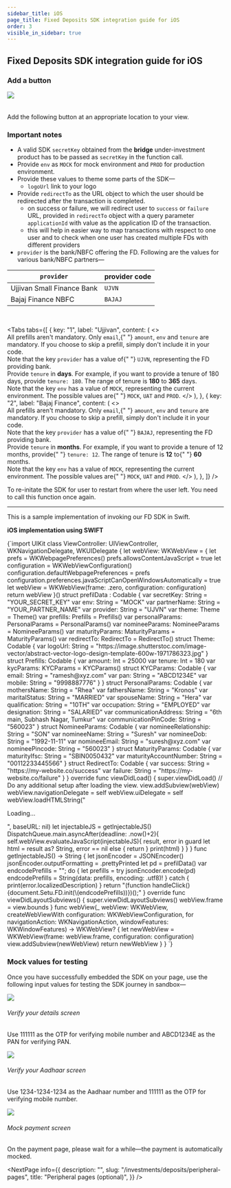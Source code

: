 ```yaml
---
sidebar_title: iOS
page_title: Fixed Deposits SDK integration guide for iOS
order: 3
visible_in_sidebar: true
---
```


## Fixed Deposits SDK integration guide for iOS

### Add a button

<Row>
  <Portion desktopSpan="one-third">
    <img src="https://storage.googleapis.com/strapi-assets/latest/dummy_sdk_button_9fef84043e/dummy_sdk_button_9fef84043e.png" />
  </Portion>
  <Portion id="Portion" desktopSpan="two-third">
    <br />
    <br />
    <p>Add the following button at an appropriate location to your view.</p>
  </Portion>
</Row>

### Important notes

- A valid SDK `secretKey` obtained from the **bridge** under-investment product has to be passed as `secretKey` in the function call.
- Provide `env` as `MOCK` for mock environment and `PROD` for production environment.
- Provide these values to theme some parts of the SDK—
  - `logoUrl` link to your logo
- Provide `redirectTo` as the URL object to which the user should be redirected after the transaction is completed.
  - on success or failure, we will redirect user to `success` or `failure` URL, provided in `redirectTo` object with a query parameter `applicationId` with value as the application ID of the transaction.
  - this will help in easier way to map transactions with respect to one user and to check when one user has created multiple FDs with different providers
- `provider` is the bank/NBFC offering the FD. Following are the values for various bank/NBFC partners—

| `provider`                 | provider code |
| -------------------------- | ------------- |
| Ujjivan Small Finance Bank | `UJVN`        |
| Bajaj Finance NBFC         | `BAJAJ`       |

<br />

<Tabs
  tabs={[
    {
      key: "1",
      label: "Ujjivan",
      content: (
        <>
          <br />
          <Callout type="tip">
            All prefills aren't mandatory. Only <code>email</code>,{" "}
            <code>amount</code>, <code>env</code> and <code>tenure</code> are
            mandatory. If you choose to skip a prefill, simply don't include it
            in your code.
          </Callout>
          <br />
          <Callout type="warning">
            Note that the key <code>provider</code> has a value of{" "}
            <code>UJVN</code>, representing the FD providing bank.
          </Callout>
          <br />
          <Callout type="tip">
            Provide <code>tenure</code> in <b>days</b>. For example, if you want
            to provide a tenure of 180 days, provide <code>tenure: 180</code>.
            The range of tenure is <b>180</b> to <b>365</b> days.
          </Callout>
          <br />
          <Callout type="tip">
            Note that the key <code>env</code> has a value of <code>MOCK</code>,
            representing the current environment. The possible values are{" "}
            <code>MOCK</code>, <code>UAT</code> and <code>PROD</code>.
          </Callout>
        </>
      ),
    },
    {
      key: "2",
      label: "Bajaj Finance",
      content: (
        <>
          <br />
          <Callout type="tip">
            All prefills aren't mandatory. Only <code>email</code>,{" "}
            <code>amount</code>, <code>env</code> and <code>tenure</code> are
            mandatory. If you choose to skip a prefill, simply don't include it
            in your code.
          </Callout>
          <br />
          <Callout type="warning">
            Note that the key <code>provider</code> has a value of{" "}
            <code>BAJAJ</code>, representing the FD providing bank.
          </Callout>
          <br />
          <Callout type="tip">
            Provide <code>tenure</code> in <b>months</b>. For example, if you
            want to provide a tenure of 12 months, provide{" "}
            <code>tenure: 12</code>. The range of tenure is <b>12</b> to{" "}
            <b>60</b> months.
          </Callout>
          <br />
          <Callout type="tip">
            Note that the key <code>env</code> has a value of <code>MOCK</code>,
            representing the current environment. The possible values are{" "}
            <code>MOCK</code>, <code>UAT</code> and <code>PROD</code>.
          </Callout>
        </>
      ),
    },
  ]}
/>
<br />

<Callout type="tip">
  To re-initate the SDK for user to restart from where the user left. You need
  to call this function once again.
</Callout>

<hr className="tertiary" />

This is a sample implementation of invoking our FD SDK in Swift.

**iOS implementation using SWIFT**

<CodeBlockWithCopy language="swift">
  {`import UIKit
class ViewController: UIViewController, WKNavigationDelegate, WKUIDelegate {
    let webView: WKWebView = {
        let prefs = WKWebpagePreferences()
        prefs.allowsContentJavaScript = true
        let configuration = WKWebViewConfiguration()
        configuration.defaultWebpagePreferences = prefs
        configuration.preferences.javaScriptCanOpenWindowsAutomatically = true
        let webView = WKWebView(frame: .zero, configuration: configuration)
        return webView
    }()
    struct prefilData : Codable {
        var secretKey: String = "YOUR_SECRET_KEY"
        var env: String = "MOCK"
        var partnerName: String = "YOUR_PARTNER_NAME"
        var provider: String = "UJVN"
        var theme: Theme = Theme()
        var prefills: Prefills = Prefills()
        var personalParams: PersonalParams = PersonalParams()
        var nomineeParams: NomineeParams = NomineeParams()
        var maturityParams: MaturityParams = MaturityParams()
        var redirectTo: RedirectTo = RedirectTo()
        struct Theme: Codable {
            var logoUrl: String = "https://image.shutterstoc.com/image-vector/abstract-vector-logo-design-template-600w-1971786323.jpg"
        }
        struct Prefills: Codable {
            var amount: Int = 25000
            var tenure: Int = 180
            var kycParams: KYCParams = KYCParams()
            struct KYCParams: Codable {
                var email: String = "ramesh@xyz.com"
                var pan: String = "ABCD1234E"
                var mobile: String = "9998887776"
            }
        }
        struct PersonalParams: Codable {
            var mothersName: String = "Rhea"
            var fathersName: String =  "Kronos"
            var maritalStatus: String =  "MARRIED"
            var spouseName: String =  "Hera"
            var qualification: String =  "10TH"
            var occupation: String =  "EMPLOYED"
            var designation: String =  "SALARIED"
            var communicationAddress: String =  "6th main, Subhash Nagar, Tumkur"
            var communicationPinCode: String =  "560023"
        }
        struct NomineeParams: Codable {
            var nomineeRelationship: String =   "SON"
            var nomineeName: String = "Suresh"
            var nomineeDob: String = "1992-11-11"
            var nomineeEmail: String = "suresh@xyz.com"
            var nomineePincode: String = "560023"
        }
        struct MaturityParams: Codable {
            var maturityIfsc: String = "SBIN0050432"
            var maturityAccountNumber: String = "00112233445566"
        }
        struct RedirectTo: Codable {
            var success: String = "https://my-website.co/success"
            var failure: String = "https://my-website.co/failure"
        }
    }
    override func viewDidLoad() {
        super.viewDidLoad()
        // Do any additional setup after loading the view.
        view.addSubview(webView)
        webView.navigationDelegate = self
        webView.uiDelegate = self
        webView.loadHTMLString("<script type=\"text/javascript\" src=\"https://fd.setu.co/sdk.js\"></script><p>Loading...</p>", baseURL: nil)
        let injectableJS = getInjectableJS()
        DispatchQueue.main.asyncAfter(deadline: .now()+2){
            self.webView.evaluateJavaScript(injectableJS){ result, error in
                guard let html = result as? String, error == nil else {
                    return
                }
                print(html)
            }
        }
    }
    func getInjectableJS() -> String {
        let jsonEncoder = JSONEncoder()
        jsonEncoder.outputFormatting = .prettyPrinted
        let pd = prefilData()
        var endcodePrefills = "";
        do {
            let prefills = try jsonEncoder.encode(pd)
            endcodePrefills = String(data: prefills, encoding: .utf8)!
        } catch {
            print(error.localizedDescription)
        }
        return "(function handleClick(){document.Setu.FD.init(\(endcodePrefills))})();"
    }
    override func viewDidLayoutSubviews() {
        super.viewDidLayoutSubviews()
        webView.frame = view.bounds
    }
    func webView(_ webView: WKWebView, createWebViewWith configuration: WKWebViewConfiguration, for navigationAction: WKNavigationAction, windowFeatures: WKWindowFeatures) -> WKWebView? {
        let newWebView = WKWebView(frame: webView.frame, configuration: configuration)
        view.addSubview(newWebView)
        return newWebView
    }
}
`}

</CodeBlockWithCopy>

### Mock values for testing

Once you have successfully embedded the SDK on your page, use the following input values for testing the SDK journey in sandbox—

<Row>
  <Portion desktopSpan="one-third">
    <img src="https://storage.googleapis.com/strapi-assets/latest/verify_details_e3ba592157/verify_details_e3ba592157.png" />
    <h6>Verify your details screen</h6>
    <p>
      Use 111111 as the OTP for verifying mobile number and ABCD1234E as the PAN
      for verifying PAN.
    </p>
  </Portion>
  <Portion desktopSpan="one-third">
    <img src="https://storage.googleapis.com/strapi-assets/latest/verify_aadhaar_dec2d0cdc7/verify_aadhaar_dec2d0cdc7.png" />
    <h6>Verify your Aadhaar screen</h6>
    <p>
      Use 1234-1234-1234 as the Aadhaar number and 111111 as the OTP for
      verifying mobile number.
    </p>
  </Portion>
  <Portion desktopSpan="one-third">
    <img src="https://storage.googleapis.com/strapi-assets/latest/mock_payment_2f411642cc/mock_payment_2f411642cc.png" />
    <h6>Mock payment screen</h6>
    <p>
      On the payment page, please wait for a while—the payment is automatically
      mocked.
    </p>
  </Portion>
</Row>

<NextPage
  info={{
    description: "",
    slug: "/investments/deposits/peripheral-pages",
    title: "Peripheral pages (optional)",
  }}
/>

<WasPageHelpful />
